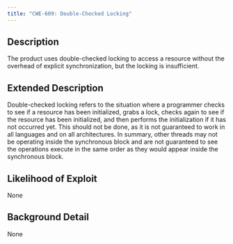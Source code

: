 ```yaml
---
title: "CWE-609: Double-Checked Locking"
---
```


## Description
The product uses double-checked locking to access a resource without the overhead of explicit synchronization, but the locking is insufficient.

## Extended Description
Double-checked locking refers to the situation where a programmer checks to see if a resource has been initialized, grabs a lock, checks again to see if the resource has been initialized, and then performs the initialization if it has not occurred yet. This should not be done, as it is not guaranteed to work in all languages and on all architectures. In summary, other threads may not be operating inside the synchronous block and are not guaranteed to see the operations execute in the same order as they would appear inside the synchronous block.

## Likelihood of Exploit
None

## Background Detail
None
        
